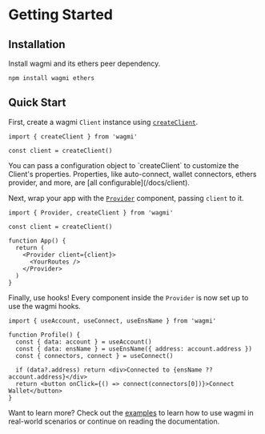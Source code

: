 
# Getting Started

## Installation

Install wagmi and its ethers peer dependency.

```plaintext
npm install wagmi ethers
```

## Quick Start

First, create a wagmi `Client` instance using [`createClient`](/docs/client).

```tsx {3}
import { createClient } from 'wagmi'

const client = createClient()
```

<Callout>
  You can pass a configuration object to `createClient` to customize the
  Client's properties. Properties, like auto-connect, wallet connectors, ethers
  provider, and more, are [all configurable](/docs/client).
</Callout>

Next, wrap your app with the [`Provider`](/docs/provider) component, passing `client` to it.

```tsx {7-9}
import { Provider, createClient } from 'wagmi'

const client = createClient()

function App() {
  return (
    <Provider client={client}>
      <YourRoutes />
    </Provider>
  )
}
```

Finally, use hooks! Every component inside the `Provider` is now set up to use the wagmi hooks.

```tsx {4,5}
import { useAccount, useConnect, useEnsName } from 'wagmi'

function Profile() {
  const { data: account } = useAccount()
  const { data: ensName } = useEnsName({ address: account.address })
  const { connectors, connect } = useConnect()

  if (data?.address) return <div>Connected to {ensName ?? account.address}</div>
  return <button onClick={() => connect(connectors[0])}>Connect Wallet</button>
}
```

Want to learn more? Check out the [examples](/examples/connect-wallet) to learn how to use wagmi in real-world scenarios or continue on reading the documentation.
